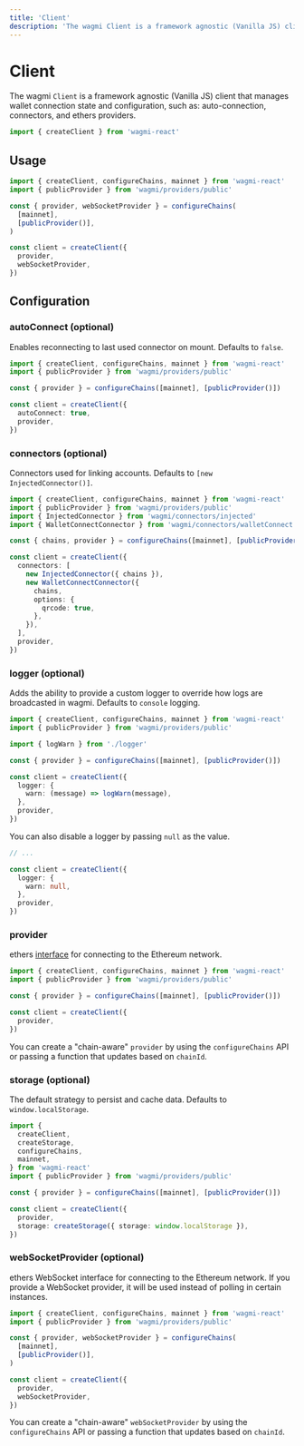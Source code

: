 ```yaml
---
title: 'Client'
description: 'The wagmi Client is a framework agnostic (Vanilla JS) client that manages wallet connection state and configuration, such as: auto-connection, connectors, and ethers providers.'
---
```


# Client

The wagmi `Client` is a framework agnostic (Vanilla JS) client that manages wallet connection state and configuration, such as: auto-connection, connectors, and ethers providers.

```ts
import { createClient } from 'wagmi-react'
```

## Usage

```ts
import { createClient, configureChains, mainnet } from 'wagmi-react'
import { publicProvider } from 'wagmi/providers/public'

const { provider, webSocketProvider } = configureChains(
  [mainnet],
  [publicProvider()],
)

const client = createClient({
  provider,
  webSocketProvider,
})
```

## Configuration

### autoConnect (optional)

Enables reconnecting to last used connector on mount. Defaults to `false`.

```ts {7}
import { createClient, configureChains, mainnet } from 'wagmi-react'
import { publicProvider } from 'wagmi/providers/public'

const { provider } = configureChains([mainnet], [publicProvider()])

const client = createClient({
  autoConnect: true,
  provider,
})
```

### connectors (optional)

Connectors used for linking accounts. Defaults to `[new InjectedConnector()]`.

```ts {9-17}
import { createClient, configureChains, mainnet } from 'wagmi-react'
import { publicProvider } from 'wagmi/providers/public'
import { InjectedConnector } from 'wagmi/connectors/injected'
import { WalletConnectConnector } from 'wagmi/connectors/walletConnect'

const { chains, provider } = configureChains([mainnet], [publicProvider()])

const client = createClient({
  connectors: [
    new InjectedConnector({ chains }),
    new WalletConnectConnector({
      chains,
      options: {
        qrcode: true,
      },
    }),
  ],
  provider,
})
```

### logger (optional)

Adds the ability to provide a custom logger to override how logs are broadcasted in wagmi. Defaults to `console` logging.

```ts {4,9-11}
import { createClient, configureChains, mainnet } from 'wagmi-react'
import { publicProvider } from 'wagmi/providers/public'

import { logWarn } from './logger'

const { provider } = configureChains([mainnet], [publicProvider()])

const client = createClient({
  logger: {
    warn: (message) => logWarn(message),
  },
  provider,
})
```

You can also disable a logger by passing `null` as the value.

```ts {5}
// ...

const client = createClient({
  logger: {
    warn: null,
  },
  provider,
})
```

### provider

ethers [interface](https://docs.ethers.io/v5/api/providers) for connecting to the Ethereum network.

```ts {7}
import { createClient, configureChains, mainnet } from 'wagmi-react'
import { publicProvider } from 'wagmi/providers/public'

const { provider } = configureChains([mainnet], [publicProvider()])

const client = createClient({
  provider,
})
```

You can create a "chain-aware" `provider` by using the `configureChains` API or passing a function that updates based on `chainId`.

### storage (optional)

The default strategy to persist and cache data. Defaults to `window.localStorage`.

```ts {8}
import {
  createClient,
  createStorage,
  configureChains,
  mainnet,
} from 'wagmi-react'
import { publicProvider } from 'wagmi/providers/public'

const { provider } = configureChains([mainnet], [publicProvider()])

const client = createClient({
  provider,
  storage: createStorage({ storage: window.localStorage }),
})
```

### webSocketProvider (optional)

ethers WebSocket interface for connecting to the Ethereum network. If you provide a WebSocket provider, it will be used instead of polling in certain instances.

```ts {11}
import { createClient, configureChains, mainnet } from 'wagmi-react'
import { publicProvider } from 'wagmi/providers/public'

const { provider, webSocketProvider } = configureChains(
  [mainnet],
  [publicProvider()],
)

const client = createClient({
  provider,
  webSocketProvider,
})
```

You can create a "chain-aware" `webSocketProvider` by using the `configureChains` API or passing a function that updates based on `chainId`.
